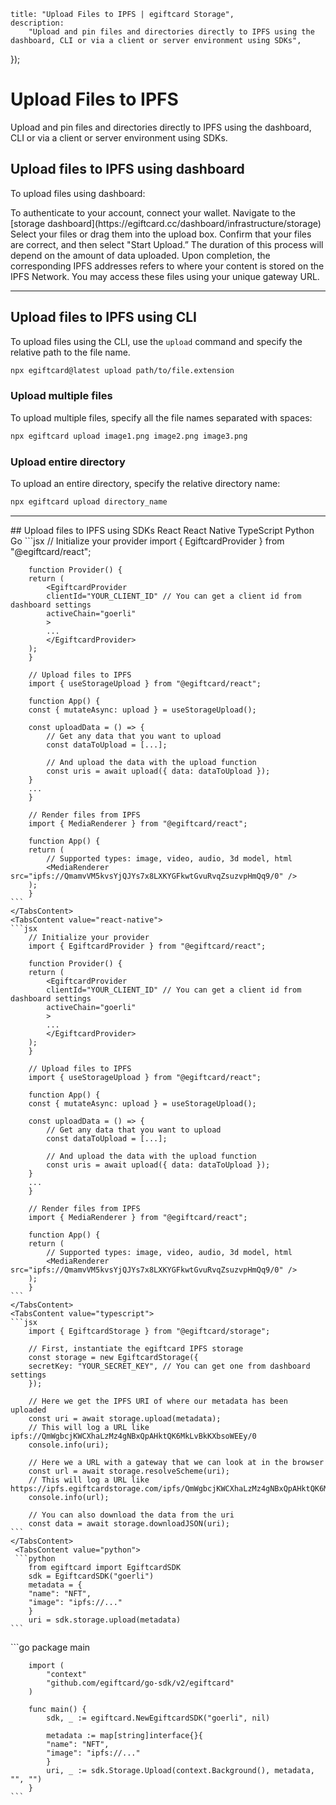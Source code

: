 
	title: "Upload Files to IPFS | egiftcard Storage",
	description:
		"Upload and pin files and directories directly to IPFS using the dashboard, CLI or via a client or server environment using SDKs",
});

# Upload Files to IPFS

Upload and pin files and directories directly to IPFS using the dashboard, CLI or via a client or server environment using SDKs.

## Upload files to IPFS using dashboard

To upload files using dashboard:

<Steps>

<Step title="Connect Wallet">
	To authenticate to your account, connect your wallet.
</Step>

<Step title="Storage Dashboard">
Navigate to the [storage dashboard](https://egiftcard.cc/dashboard/infrastructure/storage)

<DocImage src={storageDashboardImage} alt="storage diagram" />

</Step>

<Step title="Select files">
Select your files or drag them into the upload box. Confirm that your files are correct, and then select "Start Upload.”

<DocImage src={stroageUploadImage} alt="storage diagram" />

<Callout title="Info" variant="info">
	The duration of this process will depend on the amount of data uploaded.
</Callout>

</Step>

<Step title="Access via Gateway">
Upon completion, the corresponding IPFS addresses refers to where your content is stored on the IPFS Network. You may access these files using your unique gateway URL.

<DocImage
src={storageUrlsImage}
alt="storage diagram"
/>
</Step>
</Steps>

<hr />

## Upload files to IPFS using CLI

To upload files using the CLI, use the `upload` command and specify the relative path to the file name.

```bash
npx egiftcard@latest upload path/to/file.extension
```

### Upload multiple files

To upload multiple files, specify all the file names separated with spaces:

```bash
npx egiftcard upload image1.png image2.png image3.png
```

### Upload entire directory

To upload an entire directory, specify the relative directory name:

```bash
npx egiftcard upload directory_name
```

<hr />
## Upload files to IPFS using SDKs

<Tabs defaultValue="react">
	<TabsList>
		<TabsTrigger value="react">React</TabsTrigger>
		<TabsTrigger value="react-native">React Native</TabsTrigger>
        <TabsTrigger value="typescript">TypeScript</TabsTrigger>
		<TabsTrigger value="python">Python</TabsTrigger>
        <TabsTrigger value="go">Go</TabsTrigger>
	</TabsList>
	<TabsContent value="react">
    ```jsx
        // Initialize your provider
        import { EgiftcardProvider } from "@egiftcard/react";

        function Provider() {
        return (
            <EgiftcardProvider
            clientId="YOUR_CLIENT_ID" // You can get a client id from dashboard settings
            activeChain="goerli"
            >
            ...
            </EgiftcardProvider>
        );
        }

        // Upload files to IPFS
        import { useStorageUpload } from "@egiftcard/react";

        function App() {
        const { mutateAsync: upload } = useStorageUpload();

        const uploadData = () => {
            // Get any data that you want to upload
            const dataToUpload = [...];

            // And upload the data with the upload function
            const uris = await upload({ data: dataToUpload });
        }
        ...
        }

        // Render files from IPFS
        import { MediaRenderer } from "@egiftcard/react";

        function App() {
        return (
            // Supported types: image, video, audio, 3d model, html
            <MediaRenderer src="ipfs://QmamvVM5kvsYjQJYs7x8LXKYGFkwtGvuRvqZsuzvpHmQq9/0" />
        );
        }
    ```
    </TabsContent>
    <TabsContent value="react-native">
    ```jsx
        // Initialize your provider
        import { EgiftcardProvider } from "@egiftcard/react";

        function Provider() {
        return (
            <EgiftcardProvider
            clientId="YOUR_CLIENT_ID" // You can get a client id from dashboard settings
            activeChain="goerli"
            >
            ...
            </EgiftcardProvider>
        );
        }

        // Upload files to IPFS
        import { useStorageUpload } from "@egiftcard/react";

        function App() {
        const { mutateAsync: upload } = useStorageUpload();

        const uploadData = () => {
            // Get any data that you want to upload
            const dataToUpload = [...];

            // And upload the data with the upload function
            const uris = await upload({ data: dataToUpload });
        }
        ...
        }

        // Render files from IPFS
        import { MediaRenderer } from "@egiftcard/react";

        function App() {
        return (
            // Supported types: image, video, audio, 3d model, html
            <MediaRenderer src="ipfs://QmamvVM5kvsYjQJYs7x8LXKYGFkwtGvuRvqZsuzvpHmQq9/0" />
        );
        }
    ```
    </TabsContent>
    <TabsContent value="typescript">
    ```jsx
        import { EgiftcardStorage } from "@egiftcard/storage";

        // First, instantiate the egiftcard IPFS storage
        const storage = new EgiftcardStorage({
        secretKey: "YOUR_SECRET_KEY", // You can get one from dashboard settings
        });

        // Here we get the IPFS URI of where our metadata has been uploaded
        const uri = await storage.upload(metadata);
        // This will log a URL like ipfs://QmWgbcjKWCXhaLzMz4gNBxQpAHktQK6MkLvBkKXbsoWEEy/0
        console.info(uri);

        // Here we a URL with a gateway that we can look at in the browser
        const url = await storage.resolveScheme(uri);
        // This will log a URL like https://ipfs.egiftcardstorage.com/ipfs/QmWgbcjKWCXhaLzMz4gNBxQpAHktQK6MkLvBkKXbsoWEEy/0
        console.info(url);

        // You can also download the data from the uri
        const data = await storage.downloadJSON(uri);
    ```
    </TabsContent>
     <TabsContent value="python">
     ```python
        from egiftcard import EgiftcardSDK
        sdk = EgiftcardSDK("goerli")
        metadata = {
        "name": "NFT",
        "image": "ipfs://..."
        }
        uri = sdk.storage.upload(metadata)
    ```

</TabsContent>
      <TabsContent value="go">
      ```go
        package main

        import (
            "context"
            "github.com/egiftcard/go-sdk/v2/egiftcard"
        )

        func main() {
            sdk, _ := egiftcard.NewEgiftcardSDK("goerli", nil)

            metadata := map[string]interface{}{
            "name": "NFT",
            "image": "ipfs://..."
            }
            uri, _ := sdk.Storage.Upload(context.Background(), metadata, "", "")
        }
    ```

</TabsContent>

</Tabs>
